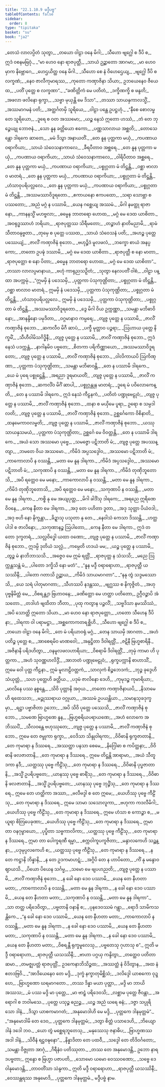 ```yaml
---
title: "22.1.10.9 မဒ္ဒီပဗ္ဗ"
tableOfContents: false
sidebar:
  order: 8
type: "tipitaka"
basket: "su"
book: "ja2"
---
```



<DynamicBreadcrumb />

<Division number="2182" book="ja2" e="ch" v="23" p="356">

<Paragraph number="3536" type="verses" book="ja2">
_တေသံ လာလပ္ပိတံ သုတွာ,_  
_တယော ဝါဠာ ဝနေ မိဂါ;_  
_သီဟော ဗျဂ္ဃေါ စ ဒီပိ စ,_  
ဣဒံ ဝစနမဗြဝုံ._  

</Paragraph>

</Division>
<Division number="2183" book="ja2" e="ch" v="23" p="356">

<Paragraph number="3537" type="verses" book="ja2">
_“မာ ဟေဝ နော ရာဇပုတ္တီ,_  
_သာယံ ဥဉ္ဆာတော အာဂမာ;_  
_မာ ဟေဝမှာက နိဗ္ဘောဂေ,_  
_ဟေဌယိတ္ထ ဝနေ မိဂါ._  

</Paragraph>

</Division>
<Division number="2184" book="ja2" e="ch" v="23" p="356">

<Paragraph number="3538" type="verses" book="ja2">
_သီဟော စေ နံ ဝိဟေဌေယျ,_  
_ဗျဂ္ဃေါ ဒီပိ စ လက္ခဏံ;_  
_နေဝ ဇာလီကုမာရဿ,_  
_ကုတော ကဏှာဇိနာ သိယာ;_  
ဥဘယေနေဝ ဇီယေထ,_  
_ပတိံ ပုတ္တေ စ လက္ခဏာ”._  

</Paragraph>

</Division>
<Division number="2185" book="ja2" e="ch" v="23" p="356">

<Paragraph number="3539" type="verses" book="ja2">
_“ခဏိတ္တိကံ မေ ပတိတံ,_  
_ဒက္ခိဏက္ခိ စ ဖန္ဒတိ;_  
_အဖလာ ဖလိနော ရုက္ခာ,_  
_သဗ္ဗာ မုယှန္တိ မေ ဒိသာ”._  

</Paragraph>

</Division>
<Division number="2186" book="ja2" e="ch" v="23" p="356">

<Paragraph number="3540" type="verses" book="ja2">
_တဿာ သာယနှကာလသ္မိံ,_  
_အဿမာဂမနံ ပတိ;_  
_အတ္ထင်္ဂတမှိ သူရိယေ,_  
_ဝါဠာ ပန္ထေ ဥပဋ္ဌဟုံ._  

</Paragraph>

</Division>
<Division number="2187" book="ja2" e="ch" v="23" p="356">

<Paragraph number="3541" type="verses" book="ja2">
_“နီစေ စောလမ္ဗတေ သူရိယော,_  
_ဒူရေ စ ဝတ အဿမော;_  
_ယဉ္စ နေသံ ဣတော ဟဿံ,_  
_တံ တေ ဘုဉ္ဇေယျု ဘောဇနံ._  

</Paragraph>

</Division>
<Division number="2188" book="ja2" e="ch" v="23" p="356">

<Paragraph number="3542" type="verses" book="ja2">
_သော နူန ခတ္တိယော ဧကော,_  
_ပဏ္ဏသာလာယ အစ္ဆတိ;_  
_တောသေန္တော ဒါရကေ ဆာတေ,_  
_မမံ ဒိသွာ အနာယတိံ._  

</Paragraph>

</Division>
<Division number="2189" book="ja2" e="ch" v="23" p="357">

<Paragraph number="3543" type="verses" book="ja2">
_တေ နူန ပုတ္တကာ မယှံ,_  
_ကပဏာယ ဝရာကိယာ;_  
_သာယံ သံဝေသနာကာလေ,_  
_ခီရပီတာဝ အစ္ဆရေ._  

</Paragraph>

</Division>
<Division number="2190" book="ja2" e="ch" v="23" p="357">

<Paragraph number="3544" type="verses" book="ja2">
_တေ နူန ပုတ္တကာ မယှံ,_  
_ကပဏာယ ဝရာကိယာ;_  
_သာယံ သံဝေသနာကာလေ,_  
_ဝါရိပီတာဝ အစ္ဆရေ._  

</Paragraph>

</Division>
<Division number="2191" book="ja2" e="ch" v="23" p="357">

<Paragraph number="3545" type="verses" book="ja2">
_တေ နူန ပုတ္တကာ မယှံ,_  
_ကပဏာယ ဝရာကိယာ;_  
_ပစ္စုဂ္ဂတာ မံ တိဋ္ဌန္တိ,_  
_ဝစ္ဆာ ဗာလာဝ မာတရံ._  

</Paragraph>

</Division>
<Division number="2192" book="ja2" e="ch" v="23" p="357">

<Paragraph number="3546" type="verses" book="ja2">
_တေ နူန ပုတ္တကာ မယှံ,_  
_ကပဏာယ ဝရာကိယာ;_  
_ပစ္စုဂ္ဂတာ မံ တိဋ္ဌန္တိ,_  
_ဟံသာဝုပရိပလ္လလေ._  

</Paragraph>

</Division>
<Division number="2193" book="ja2" e="ch" v="23" p="357">

<Paragraph number="3547" type="verses" book="ja2">
_တေ နူန ပုတ္တကာ မယှံ,_  
_ကပဏာယ ဝရာကိယာ;_  
_ပစ္စုဂ္ဂတာ မံ တိဋ္ဌန္တိ,_  
_အဿမဿာဝိဒူရတော._  

</Paragraph>

</Division>
<Division number="2194" book="ja2" e="ch" v="23" p="357">

<Paragraph number="3548" type="verses" book="ja2">
_ဧကာယနော ဧကပထော,_  
_သရာ သောဗ္ဘာ စ ပဿတော;_  
_အညံ မဂ္ဂံ န ပဿာမိ,_  
_ယေန ဂစ္ဆေယျ အဿမံ._  

</Paragraph>

</Division>
<Division number="2195" book="ja2" e="ch" v="23" p="357">

<Paragraph number="3549" type="verses" book="ja2">
_မိဂါ နမတ္ထု ရာဇာနော,_  
_ကာနနသ္မိံ မဟဗ္ဗလာ;_  
_ဓမ္မေန ဘာတရော ဟောထ,_  
_မဂ္ဂံ မေ ဒေထ ယာစိတာ._  

</Paragraph>

</Division>
<Division number="2196" book="ja2" e="ch" v="23" p="357">

<Paragraph number="3550" type="verses" book="ja2">
_အဝရုဒ္ဓဿာဟံ ဘရိယာ,_  
_ရာဇပုတ္တဿ သိရီမတော;_  
_တဉ္စာဟံ နာတိမညာမိ,_  
_ရာမံ သီတာဝနုဗ္ဗတာ._  

</Paragraph>

</Division>
<Division number="2197" book="ja2" e="ch" v="23" p="357">

<Paragraph number="3551" type="verses" book="ja2">
_တုမှေ စ ပုတ္တေ ပဿထ,_  
_သာယံ သံဝေသနံ ပတိ;_  
_အဟဉ္စ ပုတ္တေ ပဿေယျံ,_  
_ဇာလိံ ကဏှာဇိနံ စုဘော._  

</Paragraph>

</Division>
<Division number="2198" book="ja2" e="ch" v="23" p="357">

<Paragraph number="3552" type="verses" book="ja2">
_ဗဟုဉ္စိဒံ မူလဖလံ,_  
_ဘက္ခော စာယံ အနပ္ပကော;_  
_တတော ဥပဍ္ဎံ ဒဿာမိ,_  
_မဂ္ဂံ မေ ဒေထ ယာစိတာ._  

</Paragraph>

</Division>
<Division number="2199" book="ja2" e="ch" v="23" p="357">

<Paragraph number="3553" type="verses" book="ja2">
_ရာဇပုတ္တီ စ နော မာတာ,_  
_ရာဇပုတ္တော စ နော ပိတာ;_  
_ဓမ္မေန ဘာတရော ဟောထ,_  
_မဂ္ဂံ မေ ဒေထ ယာစိတာ”._  

</Paragraph>

</Division>
<Division number="2200" book="ja2" e="ch" v="23" p="357">

<Paragraph number="3554" type="verses" book="ja2">
_တဿာ လာလပ္ပမာနာယ,_  
_ဗဟုံ ကာရုညသဉှိတံ;_  
_သုတွာ နေလပတိံ ဝါစံ,_  
_ဝါဠာ ပန္ထာ အပက္ကမုံ._  

</Paragraph>

</Division>
<Division number="2201" book="ja2" e="ch" v="23" p="357">

<Paragraph number="3555" type="verses" book="ja2">
_“ဣမမှိ နံ ပဒေသမှိ,_  
_ပုတ္တကာ ပံသုကုဏ္ဌိတာ;_  
_ပစ္စုဂ္ဂတာ မံ တိဋ္ဌန္တိ,_  
_ဝစ္ဆာ ဗာလာဝ မာတရံ._  

</Paragraph>

</Division>
<Division number="2202" book="ja2" e="ch" v="23" p="358">

<Paragraph number="3556" type="verses" book="ja2">
ဣမမှိ နံ ပဒေသမှိ,_  
_ပုတ္တကာ ပံသုကုဏ္ဌိတာ;_  
_ပစ္စုဂ္ဂတာ မံ တိဋ္ဌန္တိ,_  
_ဟံသာဝုပရိပလ္လလေ._  

</Paragraph>

</Division>
<Division number="2203" book="ja2" e="ch" v="23" p="358">

<Paragraph number="3557" type="verses" book="ja2">
ဣမမှိ နံ ပဒေသမှိ,_  
_ပုတ္တကာ ပံသုကုဏ္ဌိတာ;_  
_ပစ္စုဂ္ဂတာ မံ တိဋ္ဌန္တိ,_  
_အဿမဿာဝိဒူရတော._  

</Paragraph>

</Division>
<Division number="2204" book="ja2" e="ch" v="23" p="358">

<Paragraph number="3558" type="verses" book="ja2">
_ဒွေ မိဂါ ဝိယ ဥက္ကဏ္ဏာ,_  
_သမန္တာ မဘိဓာဝိနော;_  
_အာနန္ဒိနော ပမုဒိတာ,_  
_ဝဂ္ဂမာနာဝ ကမ္ပရေ;_  
_တျဇ္ဇ ပုတ္တေ န ပဿာမိ,_  
_ဇာလိံ ကဏှာဇိနံ စုဘော._  

</Paragraph>

</Division>
<Division number="2205" book="ja2" e="ch" v="23" p="358">

<Paragraph number="3559" type="verses" book="ja2">
_ဆကလီဝ မိဂီ ဆာပံ,_  
_ပက္ခီ မုတ္တာဝ ပဉ္ဇရာ;_  
_ဩဟာယ ပုတ္တေ နိက္ခမိံ,_  
_သီဟီဝါမိသဂိဒ္ဓိနီ;_  
_တျဇ္ဇ ပုတ္တေ န ပဿာမိ,_  
_ဇာလိံ ကဏှာဇိနံ စုဘော._  

</Paragraph>

</Division>
<Division number="2206" book="ja2" e="ch" v="23" p="358">

<Paragraph number="3560" type="verses" book="ja2">
ဣဒံ နေသံ ပဒက္ကန္တံ,_  
_နာဂါနမိဝ ပဗ္ဗတေ;_  
_စိတကာ ပရိကိဏ္ဏာယော,_  
_အဿမဿာဝိဒူရတော;_  
_တျဇ္ဇ ပုတ္တေ န ပဿာမိ,_  
_ဇာလိံ ကဏှာဇိနံ စုဘော._  

</Paragraph>

</Division>
<Division number="2207" book="ja2" e="ch" v="23" p="358">

<Paragraph number="3561" type="verses" book="ja2">
_ဝါလိကာယပိ ဩကိဏ္ဏာ,_  
_ပုတ္တကာ ပံသုကုဏ္ဌိတာ;_  
_သမန္တာ မဘိဓာဝန္တိ,_  
_တေ န ပဿာမိ ဒါရကေ._  

</Paragraph>

</Division>
<Division number="2208" book="ja2" e="ch" v="23" p="358">

<Paragraph number="3562" type="verses" book="ja2">
_ယေ မံ ပုရေ ပစ္စုဋ္ဌေန္တိ,_  
_အရညာ ဒူရမာယတိံ;_  
_တျဇ္ဇ ပုတ္တေ န ပဿာမိ,_  
_ဇာလိံ ကဏှာဇိနံ စုဘော._  

</Paragraph>

</Division>
<Division number="2209" book="ja2" e="ch" v="23" p="358">

<Paragraph number="3563" type="verses" book="ja2">
_ဆကလိံဝ မိဂိံ ဆာပါ,_  
_ပစ္စုဂ္ဂန္တုန မာတရံ;_  
_ဒူရေ မံ ပဝိလောကေန္တိ,_  
_တေ န ပဿာမိ ဒါရကေ._  

</Paragraph>

</Division>
<Division number="2210" book="ja2" e="ch" v="23" p="358">

<Paragraph number="3564" type="verses" book="ja2">
ဣဒံ နေသံ ကီဠနကံ,_  
_ပတိတံ ပဏ္ဍုဗေဠုဝံ;_  
_တျဇ္ဇ ပုတ္တေ န ပဿာမိ,_  
_ဇာလိံ ကဏှာဇိနံ စုဘော._  

</Paragraph>

</Division>
<Division number="2211" book="ja2" e="ch" v="23" p="358">

<Paragraph number="3565" type="verses" book="ja2">
_ထနာ စ မယှိမေ ပူရာ,_  
ဥရော စ သမ္ပဒါလတိ;_  
_တျဇ္ဇ ပုတ္တေ န ပဿာမိ,_  
_ဇာလိံ ကဏှာဇိနံ စုဘော._  

</Paragraph>

</Division>
<Division number="2212" book="ja2" e="ch" v="23" p="358">

<Paragraph number="3566" type="verses" book="ja2">
ဥစ္ဆင်္ဂေကော ဝိစိနာတိ,_  
_ထနမေကာဝလမ္ဗတိ;_  
_တျဇ္ဇ ပုတ္တေ န ပဿာမိ,_  
_ဇာလိံ ကဏှာဇိနံ စုဘော._  

</Paragraph>

</Division>
<Division number="2213" book="ja2" e="ch" v="23" p="359">

<Paragraph number="3567" type="verses" book="ja2">
_ယဿု သာယနှသမယံ,_  
_ပုတ္တကာ ပံသုကုဏ္ဌိတာ;_  
ဥစ္ဆင်္ဂေ မေ ဝိဝတ္တန္တိ,_  
_တေ န ပဿာမိ ဒါရကေ._  

</Paragraph>

</Division>
<Division number="2214" book="ja2" e="ch" v="23" p="359">

<Paragraph number="3568" type="verses" book="ja2">
_အယံ သော အဿမော ပုဗ္ဗေ,_  
_သမဇ္ဇော ပဋိဘာတိ မံ;_  
_တျဇ္ဇ ပုတ္တေ အပဿန္တျာ,_  
_ဘမတေ ဝိယ အဿမော._  

</Paragraph>

</Division>
<Division number="2215" book="ja2" e="ch" v="23" p="359">

<Paragraph number="3569" type="verses" book="ja2">
_ကိမိဒံ အပ္ပသဒ္ဒေါဝ,_  
_အဿမော ပဋိဘာတိ မံ;_  
_ကာကောလာပိ န ဝဿန္တိ,_  
_မတာ မေ နူန ဒါရကာ._  

</Paragraph>

</Division>
<Division number="2216" book="ja2" e="ch" v="23" p="359">

<Paragraph number="3570" type="verses" book="ja2">
_ကိမိဒံ အပ္ပသဒ္ဒေါဝ,_  
_အဿမော ပဋိဘာတိ မံ;_  
_သကုဏာပိ န ဝဿန္တိ,_  
_မတာ မေ နူန ဒါရကာ._  

</Paragraph>

</Division>
<Division number="2217" book="ja2" e="ch" v="23" p="359">

<Paragraph number="3571" type="verses" book="ja2">
_ကိမိဒံ တုဏှိဘူတောသိ,_  
_အပိ ရတ္တေဝ မေ မနော;_  
_ကာကောလာပိ န ဝဿန္တိ,_  
_မတာ မေ နူန ဒါရကာ._  

</Paragraph>

</Division>
<Division number="2218" book="ja2" e="ch" v="23" p="359">

<Paragraph number="3572" type="verses" book="ja2">
_ကိမိဒံ တုဏှိဘူတောသိ,_  
_အပိ ရတ္တေဝ မေ မနော;_  
_သကုဏာပိ န ဝဿန္တိ,_  
_မတာ မေ နူန ဒါရကာ._  

</Paragraph>

</Division>
<Division number="2219" book="ja2" e="ch" v="23" p="359">

<Paragraph number="3573" type="verses" book="ja2">
_ကစ္စိ နု မေ အယျပုတ္တ,_  
_မိဂါ ခါဒိံသု ဒါရကေ;_  
_အရညေ ဣရိဏေ ဝိဝနေ,_  
_ကေန နီတာ မေ ဒါရကာ._  

</Paragraph>

</Division>
<Division number="2220" book="ja2" e="ch" v="23" p="359">

<Paragraph number="3574" type="verses" book="ja2">
_အဒု တေ ပဟိတာ ဒူတာ,_  
_အဒု သုတ္တာ ပိယံဝဒါ;_  
_အဒု ဗဟိ နော နိက္ခန္တာ,_  
_ခိဍ္ဍာသု ပသုတာ နု တေ._  

</Paragraph>

</Division>
<Division number="2221" book="ja2" e="ch" v="23" p="359">

<Paragraph number="3575" type="verses" book="ja2">
_နေဝါသံ ကေသာ ဒိဿန္တိ,_  
_ဟတ္ထပါဒါ စ ဇာလိနော;_  
_သကုဏာနဉ္စ ဩပါတော,_  
_ကေန နီတာ မေ ဒါရကာ._  

</Paragraph>

</Division>
<Division number="2222" book="ja2" e="ch" v="23" p="359">

<Paragraph number="3576" type="verses" book="ja2">
ဣဒံ တတော ဒုက္ခတရံ,_  
_သလ္လဝိဒ္ဓေါ ယထာ ဝဏော;_  
_တျဇ္ဇ ပုတ္တေ န ပဿာမိ,_  
_ဇာလိံ ကဏှာဇိနံ စုဘော._  

</Paragraph>

</Division>
<Division number="2223" book="ja2" e="ch" v="23" p="359">

<Paragraph number="3577" type="verses" book="ja2">
ဣဒမ္ပိ ဒုတိယံ သလ္လံ,_  
_ကမ္ပေတိ ဟဒယံ မမ;_  
_ယဉ္စ ပုတ္တေ န ပဿာမိ,_  
_တွဉ္စ မံ နာဘိဘာသသိ._  

</Paragraph>

</Division>
<Division number="2224" book="ja2" e="ch" v="23" p="359">

<Paragraph number="3578" type="verses" book="ja2">
_အဇ္ဇေဝ မေ ဣမံ ရတ္တိံ,_  
_ရာဇပုတ္တ န သံသသိ;_  
_မညေ ဩက္ကန္တသန္တံ မံ,_  
_ပါတော ဒက္ခိသိ နော မတံ”._  

</Paragraph>

</Division>
<Division number="2225" book="ja2" e="ch" v="23" p="359">

<Paragraph number="3579" type="verses" book="ja2">
_“နူန မဒ္ဒီ ဝရာရောဟာ,_  
_ရာဇပုတ္တီ ယသဿိနီ;_  
_ပါတော ဂတာသိ ဥဉ္ဆာယ,_  
_ကိမိဒံ သာယမာဂတာ”._  

</Paragraph>

</Division>
<Division number="2226" book="ja2" e="ch" v="23" p="360">

<Paragraph number="3580" type="verses" book="ja2">
_“နနု တွံ သဒ္ဒမဿောသိ,_  
_ယေ သရံ ပါတုမာဂတာ;_  
_သီဟဿပိ နဒန္တဿ,_  
_ဗျဂ္ဃဿ စ နိကုဇ္ဇိတံ._  

</Paragraph>

</Division>
<Division number="2227" book="ja2" e="ch" v="23" p="360">

<Paragraph number="3581" type="verses" book="ja2">
_အဟု ပုဗ္ဗနိမိတ္တံ မေ,_  
_ဝိစရန္တျာ ဗြဟာဝနေ;_  
_ခဏိတ္တော မေ ဟတ္ထာ ပတိတော,_  
ဥဂ္ဂီဝဉ္စာပိ အံသတော._  

</Paragraph>

</Division>
<Division number="2228" book="ja2" e="ch" v="23" p="360">

<Paragraph number="3582" type="verses" book="ja2">
_တဒါဟံ ဗျထိတာ ဘီတာ,_  
_ပုထု ကတွာန ပဉ္ဇလိံ;_  
_သဗ္ဗဒိသာ နမဿိဿံ,_  
_အပိ သောတ္ထိ ဣတော သိယာ._  

</Paragraph>

</Division>
<Division number="2229" book="ja2" e="ch" v="23" p="360">

<Paragraph number="3583" type="verses" book="ja2">
_မာ ဟေဝ နော ရာဇပုတ္တော,_  
_ဟတော သီဟေန ဒီပိနာ;_  
_ဒါရကာ ဝါ ပရာမဋ္ဌာ,_  
_အစ္ဆကောကတရစ္ဆိဟိ._  

</Paragraph>

</Division>
<Division number="2230" book="ja2" e="ch" v="23" p="360">

<Paragraph number="3584" type="verses" book="ja2">
_သီဟော ဗျဂ္ဃေါ စ ဒီပိ စ,_  
_တယော ဝါဠာ ဝနေ မိဂါ;_  
_တေ မံ ပရိယာဝရုံ မဂ္ဂံ,_  
_တေန သာယမှိ အာဂတာ._  

</Paragraph>

</Division>
<Division number="2231" book="ja2" e="ch" v="23" p="360">

<Paragraph number="3585" type="verses" book="ja2">
_အဟံ ပတိဉ္စ ပုတ္တေ စ,_  
_အာစေရမိဝ မာဏဝေါ;_  
_အနုဋ္ဌိတာ ဒိဝါရတ္တိံ,_  
_ဇဋိနီ ဗြဟ္မစာရိနီ._  

</Paragraph>

</Division>
<Division number="2232" book="ja2" e="ch" v="23" p="360">

<Paragraph number="3586" type="verses" book="ja2">
_အဇိနာနိ ပရိဒဟိတွာ,_  
_ဝနမူလဖလဟာရိယာ;_  
_ဝိစရာမိ ဒိဝါရတ္တိံ,_  
_တုမှံ ကာမာ ဟိ ပုတ္တကာ._  

</Paragraph>

</Division>
<Division number="2233" book="ja2" e="ch" v="23" p="360">

<Paragraph number="3587" type="verses" book="ja2">
_အဟံ သုဝဏ္ဏဟလိဒ္ဒိံ,_  
_အာဘတံ ပဏ္ဍုဗေဠုဝံ;_  
_ရုက္ခပက္ကာနိ စာဟာသိံ,_  
ဣမေ ဝေါ ပုတ္တ ကီဠနာ._  

</Paragraph>

</Division>
<Division number="2234" book="ja2" e="ch" v="23" p="360">

<Paragraph number="3588" type="verses" book="ja2">
ဣမံ မူလာဠိဝတ္တကံ,_  
_သာလုကံ စိဉ္စဘေဒကံ;_  
_ဘုဉ္ဇ ခုဒ္ဒေဟိ သံယုတ္တံ,_  
_သဟ ပုတ္တေဟိ ခတ္တိယ._  

</Paragraph>

</Division>
<Division number="2235" book="ja2" e="ch" v="23" p="360">

<Paragraph number="3589" type="verses" book="ja2">
_ပဒုမံ ဇာလိနော ဒေဟိ,_  
_ကုမုဒဉ္စ ကုမာရိယာ;_  
_မာလိနေ ပဿ နစ္စန္တေ,_  
_သိဝိ ပုတ္တာနိ အဝှယ._  

</Paragraph>

</Division>
<Division number="2236" book="ja2" e="ch" v="23" p="360">

<Paragraph number="3590" type="verses" book="ja2">
_တတော ကဏှာဇိနာယပိ,_  
_နိသာမေဟိ ရထေသဘ;_  
_မဉ္ဇုဿရာယ ဝဂ္ဂုယာ,_  
_အဿမံ ဥပယန္တိယာ._  

</Paragraph>

</Division>
<Division number="2237" book="ja2" e="ch" v="23" p="360">

<Paragraph number="3591" type="verses" book="ja2">
_သမာနသုခဒုက္ခမှာ,_  
_ရဋ္ဌာ ပဗ္ဗာဇိတာ ဥဘော;_  
_အပိ သိဝိ ပုတ္တေ ပဿေသိ,_  
_ဇာလိံ ကဏှာဇိနံ စုဘော._  

</Paragraph>

</Division>
<Division number="2238" book="ja2" e="ch" v="23" p="361">

<Paragraph number="3592" type="verses" book="ja2">
_သမဏေ ဗြာဟ္မဏေ နူန,_  
_ဗြဟ္မစရိယပရာယဏေ;_  
_အဟံ လောကေ အဘိဿပိံ,_  
_သီလဝန္တေ ဗဟုဿုတေ;_  
_တျဇ္ဇ ပုတ္တေ န ပဿာမိ,_  
_ဇာလိံ ကဏှာဇိနံ စုဘော._  

</Paragraph>

</Division>
<Division number="2239" book="ja2" e="ch" v="23" p="361">

<Paragraph number="3593" type="verses" book="ja2">
ဣမေ တေ ဇမ္ဗုကာ ရုက္ခာ,_  
_ဝေဒိသာ သိန္ဒုဝါရကာ;_  
_ဝိဝိဓာနိ ရုက္ခဇာတာနိ,_  
_တေ ကုမာရာ န ဒိဿရေ._  

</Paragraph>

</Division>
<Division number="2240" book="ja2" e="ch" v="23" p="361">

<Paragraph number="3594" type="verses" book="ja2">
_အဿတ္ထာ ပနသာ စေမေ,_  
_နိဂြေါဓာ စ ကပိတ္ထနာ;_  
_ဝိဝိဓာနိ ဖလဇာတာနိ,_  
_တေ ကုမာရာ န ဒိဿရေ._  

</Paragraph>

</Division>
<Division number="2241" book="ja2" e="ch" v="23" p="361">

<Paragraph number="3595" type="verses" book="ja2">
ဣမေ တိဋ္ဌန္တိ အာရာမာ,_  
_အယံ သီတူဒကာ နဒီ;_  
_ယတ္ထဿု ပုဗ္ဗေ ကီဠိံသု,_  
_တေ ကုမာရာ န ဒိဿရေ._  

</Paragraph>

</Division>
<Division number="2242" book="ja2" e="ch" v="23" p="361">

<Paragraph number="3596" type="verses" book="ja2">
_ဝိဝိဓာနိ ပုပ္ဖဇာတာနိ,_  
_အသ္မိံ ဥပရိပဗ္ဗတေ;_  
_ယာနဿု ပုဗ္ဗေ ဓာရိံသု,_  
_တေ ကုမာရာ န ဒိဿရေ._  

</Paragraph>

</Division>
<Division number="2243" book="ja2" e="ch" v="23" p="361">

<Paragraph number="3597" type="verses" book="ja2">
_ဝိဝိဓာနိ ဖလဇာတာနိ,_  
_အသ္မိံ ဥပရိပဗ္ဗတေ;_  
_ယာနဿု ပုဗ္ဗေ ဘုဉ္ဇိံသု,_  
_တေ ကုမာရာ န ဒိဿရေ._  

</Paragraph>

</Division>
<Division number="2244" book="ja2" e="ch" v="23" p="361">

<Paragraph number="3598" type="verses" book="ja2">
ဣမေ တေ ဟတ္ထိကာ အဿာ,_  
_ဗလီဗဒ္ဒါ စ တေ ဣမေ;_  
_ယေဟိဿု ပုဗ္ဗေ ကီဠိံသု,_  
_တေ ကုမာရာ န ဒိဿရေ._  

</Paragraph>

</Division>
<Division number="2245" book="ja2" e="ch" v="23" p="361">

<Paragraph number="3599" type="verses" book="ja2">
ဣမေ သာမာ သသောလူကာ,_  
_ဗဟုကာ ကဒလီမိဂါ;_  
_ယေဟိဿု ပုဗ္ဗေ ကီဠိံသု,_  
_တေ ကုမာရာ န ဒိဿရေ._  

</Paragraph>

</Division>
<Division number="2246" book="ja2" e="ch" v="23" p="361">

<Paragraph number="3600" type="verses" book="ja2">
ဣမေ ဟံသာ စ ကောဉ္စာ စ,_  
_မယူရာ စိတြပေခုဏာ;_  
_ယေဟိဿု ပုဗ္ဗေ ကီဠိံသု,_  
_တေ ကုမာရာ န ဒိဿရေ._  

</Paragraph>

</Division>
<Division number="2247" book="ja2" e="ch" v="23" p="361">

<Paragraph number="3601" type="verses" book="ja2">
ဣမာ တာ ဝနဂုမ္ဗာယော,_  
_ပုပ္ဖိတာ သဗ္ဗကာလိကာ;_  
_ယတ္ထဿု ပုဗ္ဗေ ကီဠိံသု,_  
_တေ ကုမာရာ န ဒိဿရေ._  

</Paragraph>

</Division>
<Division number="2248" book="ja2" e="ch" v="23" p="361">

<Paragraph number="3602" type="verses" book="ja2">
ဣမာ တာ ပေါက္ခရဏီ ရမ္မာ,_  
_စက္ကဝါကူပကူဇိတာ;_  
_မန္ဒာလကေဟိ သဉ္ဆန္နာ,_  
_ပဒုမုပ္ပလကေဟိ စ;_  
_ယတ္ထဿု ပုဗ္ဗေ ကီဠိံသု,_  
_တေ ကုမာရာ န ဒိဿရေ._  

</Paragraph>

</Division>
<Division number="2249" book="ja2" e="ch" v="23" p="361">

<Paragraph number="3603" type="verses" book="ja2">
_န တေ ကဋ္ဌာနိ ဘိန္နာနိ,_  
_န တေ ဥဒကမာဟဋံ;_  
_အဂ္ဂိပိ တေ န ဟာပိတော,_  
_ကိံ နု မန္ဒောဝ ဈာယသိ._  

</Paragraph>

</Division>
<Division number="2250" book="ja2" e="ch" v="23" p="362">

<Paragraph number="3604" type="verses" book="ja2">
_ပိယော ပိယေန သင်္ဂမ္မ,_  
_သမော မေ ဗျပဟညတိ;_  
_တျဇ္ဇ ပုတ္တေ န ပဿာမိ,_  
_ဇာလိံ ကဏှာဇိနံ စုဘော._  

</Paragraph>

</Division>
<Division number="2251" book="ja2" e="ch" v="23" p="362">

<Paragraph number="3605" type="verses" book="ja2">
_န ခေါ နော ဒေဝ ပဿာမိ,_  
_ယေန တေ နီဟတာ မတာ;_  
_ကာကောလာပိ န ဝဿန္တိ,_  
_မတာ မေ နူန ဒါရကာ._  

</Paragraph>

</Division>
<Division number="2252" book="ja2" e="ch" v="23" p="362">

<Paragraph number="3606" type="verses" book="ja2">
_န ခေါ နော ဒေဝ ပဿာမိ,_  
_ယေန တေ နီဟတာ မတာ;_  
_သကုဏာပိ န ဝဿန္တိ,_  
_မတာ မေ နူန ဒါရကာ”._  

</Paragraph>

</Division>
<Division number="2253" book="ja2" e="ch" v="23" p="362">

<Paragraph number="3607" type="verses" book="ja2">
_သာ တတ္ထ ပရိဒေဝိတွာ,_  
_ပဗ္ဗတာနိ ဝနာနိ စ;_  
_ပုနဒေဝဿမံ ဂန္တွာ,_  
_ရောဒိ သာမိကသန္တိကေ._  

</Paragraph>

</Division>
<Division number="2254" book="ja2" e="ch" v="23" p="362">

<Paragraph number="3608" type="verses" book="ja2">
_“န ခေါ နော ဒေဝ ပဿာမိ,_  
_ယေန တေ နီဟတာ မတာ;_  
_ကာကောလာပိ န ဝဿန္တိ,_  
_မတာ မေ နူန ဒါရကာ._  

</Paragraph>

</Division>
<Division number="2255" book="ja2" e="ch" v="23" p="362">

<Paragraph number="3609" type="verses" book="ja2">
_န ခေါ နော ဒေဝ ပဿာမိ,_  
_ယေန တေ နီဟတာ မတာ;_  
_သကုဏာပိ န ဝဿန္တိ,_  
_မတာ မေ နူန ဒါရကာ._  

</Paragraph>

</Division>
<Division number="2256" book="ja2" e="ch" v="23" p="362">

<Paragraph number="3610" type="verses" book="ja2">
_န ခေါ နော ဒေဝ ပဿာမိ,_  
_ယေန တေ နီဟတာ မတာ;_  
_ဝိစရန္တီ ရုက္ခမူလေသု,_  
_ပဗ္ဗတေသု ဂုဟာသု စ”._  

</Paragraph>

</Division>
<Division number="2257" book="ja2" e="ch" v="23" p="362">

<Paragraph number="3611" type="verses" book="ja2">
ဣတိ မဒ္ဒီ ဝရာရောဟာ,_  
_ရာဇပုတ္တီ ယသဿိနီ;_  
_ဗာဟာ ပဂ္ဂယှ ကန္ဒိတွာ,_  
_တတ္ထေဝ ပတိတာ ဆမာ._  

</Paragraph>

</Division>
<Division number="2258" book="ja2" e="ch" v="23" p="362">

<Paragraph number="3612" type="verses" book="ja2">
_တမဇ္ဈပတ္တံ ရာဇပုတ္တိံ,_  
ဥဒကေနာဘိသိဉ္စထ;_  
_အဿတ္ထံ နံ ဝိဒိတွာန,_  
_အထ နံ ဧတဒဗြဝိ._  

</Paragraph>

</Division>
<Division number="2259" book="ja2" e="ch" v="23" p="362">

<Paragraph number="3613" type="verses" book="ja2">
_“အာဒိယေနေဝ တေ မဒ္ဒိ,_  
_ဒုက္ခံ နက္ခာတုမိစ္ဆိသံ;_  
_ဒလိဒ္ဒေါ ယာစကော ဝုဍ္ဎော,_  
_ဗြာဟ္မဏော ဃရမာဂတော._  

</Paragraph>

</Division>
<Division number="2260" book="ja2" e="ch" v="23" p="362">

<Paragraph number="3614" type="verses" book="ja2">
_တဿ ဒိန္နာ မယာ ပုတ္တာ,_  
_မဒ္ဒိ မာ ဘာယိ အဿသ;_  
_မံ ပဿ မဒ္ဒိ မာ ပုတ္တေ,_  
_မာ ဗာဠှံ ပရိဒေဝသိ;_  
_လစ္ဆာမ ပုတ္တေ ဇီဝန္တာ,_  
_အရောဂါ စ ဘဝါမသေ._  

</Paragraph>

</Division>
<Division number="2261" book="ja2" e="ch" v="23" p="362">

<Paragraph number="3615" type="verses" book="ja2">
_ပုတ္တေ ပသုဉ္စ ဓညဉ္စ,_  
_ယဉ္စ အညံ ဃရေ ဓနံ;_  
_ဒဇ္ဇာ သပ္ပုရိသော ဒါနံ,_  
_ဒိသွာ ယာစကမာဂတံ;_  
_အနုမောဒါဟိ မေ မဒ္ဒိ,_  
_ပုတ္တကေ ဒါနမုတ္တမံ”._  

</Paragraph>

</Division>
<Division number="2262" book="ja2" e="ch" v="23" p="363">

<Paragraph number="3616" type="verses" book="ja2">
_“အနုမောဒါမိ တေ ဒေဝ,_  
_ပုတ္တကေ ဒါနမုတ္တမံ;_  
_ဒတွာ စိတ္တံ ပသာဒေဟိ,_  
_ဘိယျော ဒါနံ ဒဒေါ ဘဝ._  

</Paragraph>

</Division>
<Division number="2263" book="ja2" e="ch" v="23" p="363">

<Paragraph number="3617" type="verses" book="ja2">
_ယော တွံ မစ္ဆေရဘူတေသု,_  
_မနုဿေသု ဇနာဓိပ;_  
_ဗြာဟ္မဏဿ အဒါ ဒါနံ,_  
_သိဝီနံ ရဋ္ဌဝဍ္ဎနော”._  

</Paragraph>

</Division>
<Division number="2264" book="ja2" e="ch" v="23" p="363">

<Paragraph number="3618" type="verses" book="ja2">
_နိန္နာဒိတာ တေ ပထဝီ,_  
_သဒ္ဒေါ တေ တိဒိဝင်္ဂတော;_  
_သမန္တာ ဝိဇ္ဇုတာ အာဂုံ,_  
_ဂိရီနံဝ ပတိဿုတာ._  

</Paragraph>

</Division>
<Division number="2265" book="ja2" e="ch" v="23" p="363">

<Paragraph number="3619" book="ja2">
_တဿ တေ အနုမောဒန္တိ,_  
ဥဘော နာရဒပဗ္ဗတာ;_  
ဣန္ဒော စ ဗြဟ္မာ ပဇာပတိ,_  
_သောမော ယမော ဝေဿဝဏော;_  
_သဗ္ဗေ ဒေဝါနုမောဒန္တိ,_  
_တာဝတိံသာ သဲန္ဒကာ._  

</Paragraph>

</Division>
<Division number="2266" book="ja2" e="ch" v="23" p="363">

<Paragraph number="3620" type="verses" book="ja2">
ဣတိ မဒ္ဒီ ဝရာရောဟာ,_  
_ရာဇပုတ္တီ ယသဿိနီ;_  
_ဝေဿန္တရဿ အနုမောဒိ,_  
_ပုတ္တကေ ဒါနမုတ္တမံ._  


</Paragraph>
</Division>

<Paragraph number="3621" type="center" book="ja2">
မဒ္ဒီပဗ္ဗံ နာမ.
</Paragraph>